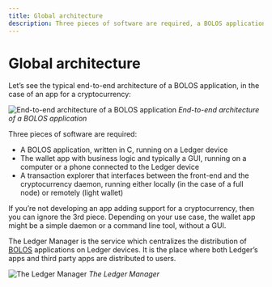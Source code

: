 ```yaml
---
title: Global architecture
description: Three pieces of software are required, a BOLOS application, a wallet app and a transaction explorer.
---
```


# Global architecture

Let’s see the typical end-to-end architecture of a BOLOS application, in the case of an app for a cryptocurrency:

![End-to-end architecture of a BOLOS application](/app_architecture.png)
*End-to-end architecture of a BOLOS application*

Three pieces of software are required:
- A BOLOS application, written in C, running on a Ledger device
- The wallet app with business logic and typically a GUI, running on a computer or a phone connected to the Ledger device
- A transaction explorer that interfaces between the front-end and the cryptocurrency daemon, running either locally (in the case of a full node) or remotely (light wallet)

If you’re not developing an app adding support for a cryptocurrency, then you can ignore the 3rd piece. Depending on your use case, the wallet app might be a simple daemon or a command line tool, without a GUI.

The Ledger Manager is the service which centralizes the distribution of [BOLOS](../bolos) applications on Ledger devices. It is the place where both Ledger’s apps and third party apps are distributed to users.

![The Ledger Manager](/manager.png)
*The Ledger Manager*

